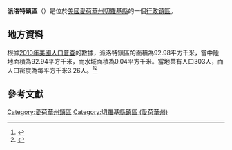 {{noteTA
|G1=USState
|G2=地名
|G3=Unit
}}
{{Infobox settlement
|official_name            = 派洛特鎮區
|native_name = Pilot Township
|settlement_type          = [[行政鎮區|行政鎮區]]
|image_skyline            = 
|imagesize                = 
|image_map                = Map highlighting Pilot Township, Cherokee County, Iowa.svg
|mapsize                  = 250px
|pushpin_map  =USA Iowa
|pushpin_label = 派洛特鎮區
|pushpin_label_position   = top
|pushpin_map_caption      = 派洛特鎮區在愛荷華州的位置
|subdivision_type         = [[世界政區索引|國家]]
|subdivision_type1        = [[美国州份|州份]]
|subdivision_type2        = [[愛荷華州行政区划|縣]]
|subdivision_name         = [[美国|美国]]
|subdivision_name1        = [[愛荷華州|愛荷華州]]
|subdivision_name2        = [[切羅基縣_(愛荷華州)|切羅基縣]]
|elevation_ft             = 1158
|elevation_m              = 353
|timezone                 = [[北美中部時區|北美中部時區]]
|area_total_km2           = 92.98
|area_land_km2            = 92.94
|area_water_km2           = 0.04
|area_total_sq_mi         = 
|area_land_sq_mi          = 
|area_water_sq_mi         = 
|population_as_of         = [[2010年美國人口普查|2010]]
|population_footnotes     = 
|population_total         = 303
|population_density_km2   = auto
|population_density_sq_mi = auto
|utc_offset               = -6
|coordinates              = {{coord|42|41|24|N|95|33|52|W|type:city_region:US-AL_source:GNS-enwiki|display=inline,title}}
| coor_pinpoint           = 
| coordinates_footnotes   = 
|timezone_DST             = CDT
|utc_offset_DST           = -5
|postal_code_type         = [[美國郵區編號|郵區編號]]
|postal_code              = 
|area_code                = {{link-en|电话区号712|Area code 712|712}}
|blank_name = [[地名信息系统|GNIS ID]]
|blank_info = 468515
}}
'''派洛特鎮區'''（{{lang-en|Pilot Township}}）是位於[[美國|美國]][[愛荷華州|愛荷華州]][[切羅基縣_(愛荷華州)|切羅基縣]]的一個[[行政鎮區|行政鎮區]]。

== 地方資料 ==
根據[[2010年美國人口普查|2010年美國人口普查]]的數據，派洛特鎮區的面積為92.98平方千米，當中陸地面積為92.94平方千米，而水域面積為0.04平方千米。當地共有人口303人，而人口密度為每平方千米3.26人。<ref name="GR8">{{cite web|url=http://factfinder2.census.gov|publisher=[[美国人口调查局|美国人口调查局]]|accessdate=2011-05-14|title=American FactFinder|archive-date=2013-09-11|archive-url=https://web.archive.org/web/20130911234518/http://factfinder2.census.gov/|dead-url=no}}</ref><ref>{{cite web|url=https://www.citypopulation.de/en/usa/iowa/admin/|title=USA: Iowa (Counties and Townships) - City Population}}</ref>

== 參考文獻 ==
{{reflist}}

{{切羅基縣 (愛荷華州)}}

{{DEFAULTSORT:Pilot Township}}
[[Category:愛荷華州鎮區|Category:愛荷華州鎮區]]
[[Category:切羅基縣鎮區_(愛荷華州)|Category:切羅基縣鎮區 (愛荷華州)]]

{{Iowa-geo-stub}}